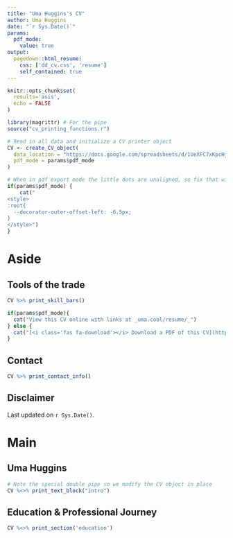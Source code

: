 ```yaml
---
title: "Uma Huggins's CV"
author: Uma Huggins
date: "`r Sys.Date()`"
params:
  pdf_mode:
    value: true
output:
  pagedown::html_resume:
    css: ['dd_cv.css', 'resume']
    self_contained: true
---
```


```r
knitr::opts_chunk$set(
  results='asis', 
  echo = FALSE
)

library(magrittr) # For the pipe
source("cv_printing_functions.r")

# Read in all data and initialize a CV printer object
CV <- create_CV_object(
  data_location = "https://docs.google.com/spreadsheets/d/1UeXFC7xKpcHj_E2cqdlpRPAQJ_joG15DPhyRjsknXLc/edit?usp=sharing",  
  pdf_mode = params$pdf_mode
)

```


```r
# When in pdf export mode the little dots are unaligned, so fix that with some conditional CSS.
if(params$pdf_mode) {
    cat("
<style>
:root{
  --decorator-outer-offset-left: -6.5px;
}
</style>")
}
```


Aside
================================================================================

Tools of the trade {#skills}
--------------------------------------------------------------------------------

```r
CV %>% print_skill_bars()
```


```r
if(params$pdf_mode){
  cat("View this CV online with links at _uma.cool/resume/_")
} else {
  cat("[<i class='fas fa-download'></i> Download a PDF of this CV](https://github.com/uhuggins/resume/blob/main/cv.pdf)")
}
```

Contact {#contact}
--------------------------------------------------------------------------------

```r
CV %>% print_contact_info()
```






Disclaimer {#disclaimer}
--------------------------------------------------------------------------------
 
Last updated on `r Sys.Date()`.



Main
================================================================================

Uma Huggins {#title}
--------------------------------------------------------------------------------

```r
# Note the special double pipe so we modify the CV object in place
CV %<>% print_text_block("intro") 
```



Education & Professional Journey {data-icon=graduation-cap data-concise=true}
--------------------------------------------------------------------------------

```r
CV %<>% print_section('education')
```
 
 

